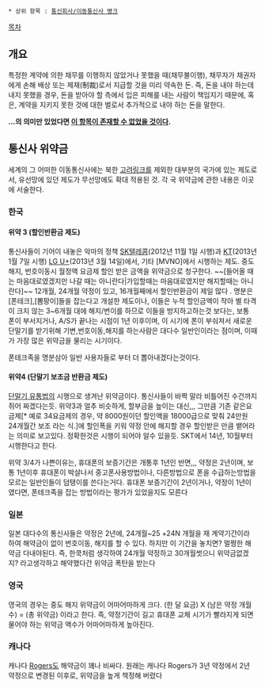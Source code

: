  * 상위 항목 : [[통신회사/이동통신사 병크]]

[[목차]]

== 개요 ==
특정한 계약에 의한 채무를 이행하지 않았거나 못했을 때(채무불이행), 채무자가 채권자에게 손해 배상 또는 제재(制裁)로서 지급할 것을 미리 약속한 돈. 즉, 돈을 내야 하는데 내지 못했을 경우, 돈을 받아야 할 측에서 입은 피해를 내는 사람이 책임지기 때문에, 혹은, 계약을 지키지 못한 것에 대한 벌로서 추가적으로 내야 하는 돈을 말한다.

'''...의 의미만 있었다면 [[이거 하나 적자고 만든 것이 아닌 항목|이 항목이 존재할 수 없었을 것이다]].'''

== 통신사 위약금 ==
세계의 그 어떠한 이동통신사에는 북한 [[고려링크]]를 제외한 대부분의 국가에 있는 제도로서, 유선망에 있던 제도가 무선망에도 확대 적용된 것. 각 국 위약금에 관한 내용은 이곳에 서술한다.

=== 한국 ===
==== 위약 3 (할인반환금 제도) ====
통신사들이 기어이 내놓은 악마의 정책 [[SK텔레콤]](2012년 11월 1일 시행)과 [[KT]](2013년 1월 7일 시행) [[LG U+]](2013년 3월 14일)에서, 기타 [MVNO]에서 시행하는 제도. 중도 해지, 번호이동시 월정액 요금제 할인 받은 금액을 위약금으로 청구한다. ~~[들어올 때는 마음대로였겠지만 나갈 때는 아니란다|가입할때는 마음대로였지만 해지할때는 아니란다]~~ 12개월, 24개월 약정이 있고, 16개월째에서 할인반환금이 제일 많다
.
명분은 [폰테크],[뽐팡이]들을 잡는다고 개설한 제도이나, 이들은 누적 할인금액이 작아 별 타격이 크지 않는 3~6개월 대에 해지/번이를 하므로 이들을 방지하고하는것 보다는, 보통 폰이 부서지거나, A/S가 끝나는 시점이 1년 이후이며, 이 시기에 폰이 부숴져서 새로운 단말기를 받기위해 기변,번호이동,해지를 하는사람은 대다수 일반인이라는 점이며, 이때가 가장 많은 위약금을 물리는 시기이다.

폰테크족을 명분삼아 일반 사용자들로 부터 더 뽑아내겠다는것이다.

==== 위약4 (단말기 보조금 반환금 제도) ====
[[단말기 유통법]]의 시행으로 생겨난 위약금이다. 통신사들이 바짝 말라 비틀어진 수건까지 쥐어 짜겠다는듯.
위약3과 얼추 비슷하게, 할부금을 높이는 대신,,, 그만큼 기존 같은요금제[* 예로 34요금제의 경우, 약 8000원이던 할인액을 18000급으로 맞춰 24만원 24개월간 보조 라는 식.]에 할인폭을 키워 약정 안에 해지할 경우 할인받은 만큼 뱉어라는 의미로 보고있다. 정확한것은 시행이 되어야 알수 있을듯.
SKT에서 14년, 10월부터 시행한다고 한다.

위약 3/4가 나쁜이유는, 휴대폰의 보증기간은 개통후 1년인 반면,,, 약정은 2년이며, 보통 1년이후 휴대폰이 박살나서 중고폰사용방법이나, 다른방법으로 폰을 수급하는방법을 모르는 일반인들이 덤탱이를 쓴다는거다.
휴대폰 보증기간이 2년이거나, 약정이 1년이였다면, 폰테크족을 잡는 방법이라는 평가가 있었을지도 모른다

=== 일본 ===
일본 대다수의 통신사들은 약정은 2년에, 24개월~25 +24N 개월을 재 계약기간이라 하여 해약금이 없이 번호이동, 해지를 할 수 있다.
하지만 이 기간을 놓치면? 멀쩡한 해약금 다내야된다. 즉, 한쿡처럼 생각하여 24개월 약정하고 30개월썻으니 위약금없겠지? 라고생각하고 해약했다간 위약금 폭탄을 받는다

=== 영국 ===
영국의 경우는 중도 해지 위약금이 어마어마하게 크다. (한 달 요금) X (남은 약정 개월 수) = (총 위약금) 이라고 한다. 즉, 약정기간이 길고 휴대폰 교체 시기가 빨라지게 되면 물어야 하는 위약금 액수가 어마어마하게 높아진다.

===  캐나다 ===
캐나다 [[Rogers]]도 해약금이 꽤나 비싸다. 원래는 캐나다 Rogers가 3년 약정에서 2년 약정으로 변경된 이후로, 위약금을 높게 책정해 버렸다
